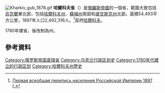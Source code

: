 [[File:Kharkiv_gub_1878.gif|right]]
'''哈爾科夫省'''（{{lang|ru|Ха́рьковская губе́рния}}）是[[俄羅斯帝國|俄羅斯帝國]]的一個省，範圍大致包括[[烏克蘭|烏克蘭]]東北部，包括[[哈爾科夫州|哈爾科夫州]]、[[蘇梅州|蘇梅州]]南部和[[盧甘斯克州|盧甘斯克州]]北部。面積54,493平方公里，1897年人口2,492,316人。<ref>[http://demoscope.ru/weekly/ssp/rus_lan_33.php?reg=76 Первая всеобщая перепись населения Российской Империи 1897 г.]</ref>首府[[哈爾科夫|哈爾科夫]]。

1780年建省，後改制為州。
==參考資料==
<div class="references-small">
<references />
</div>
{{ImpRussia}}
[[Category:俄罗斯帝国直辖省|Category:俄罗斯帝国直辖省]]
[[Category:乌克兰行政区划史|Category:乌克兰行政区划史]]
[[Category:1780年代建立的行政区划|Category:1780年代建立的行政区划]]
[[Category:哈爾科夫州歷史|Category:哈爾科夫州歷史]]
{{Russia-geo-stub}}